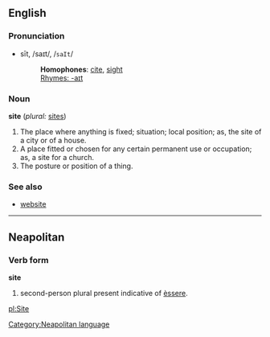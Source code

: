 ==English==
===Pronunciation===
*sīt, /saɪt/, /<tt>saIt</tt>/
*:'''Homophones''': [[cite]], [[sight]]
*:[[Rhymes:English:-aɪt|Rhymes: -aɪt]]

===Noun===
'''site'''  (''plural:'' [[sites]])

#The place where anything is fixed; situation; local position; as, the site of a city or of a house.
#A place fitted or chosen for any certain permanent use or occupation; as, a site for a church.
#The posture or position of a thing.

===See also===
*[[website]]

----
==Neapolitan==
===Verb form===
'''site'''
# second-person plural present indicative of [[èssere]].
[[Category:Neapolitan language]]
[[pl:Site]]